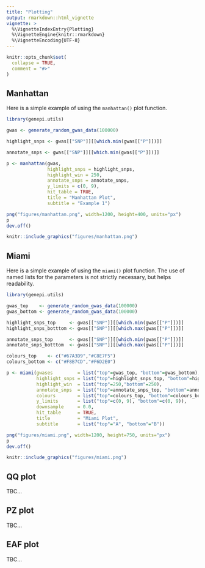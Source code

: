 ```yaml
---
title: "Plotting"
output: rmarkdown::html_vignette
vignette: >
  %\VignetteIndexEntry{Plotting}
  %\VignetteEngine{knitr::rmarkdown}
  %\VignetteEncoding{UTF-8}
---
```


```r
knitr::opts_chunk$set(
  collapse = TRUE,
  comment = "#>"
)
```

## Manhattan

Here is a simple example of using the `manhattan()` plot function. 

```r
library(genepi.utils)

gwas <- generate_random_gwas_data(100000)

highlight_snps <- gwas[["SNP"]][[which.min(gwas[["P"]])]]

annotate_snps <- gwas[["SNP"]][[which.min(gwas[["P"]])]]

p <- manhattan(gwas,
               highlight_snps = highlight_snps,
               highlight_win = 250,
               annotate_snps = annotate_snps,
               y_limits = c(0, 9),
               hit_table = TRUE,
               title = "Manhattan Plot",
               subtitle = "Example 1")
```
```r
png("figures/manhattan.png", width=1200, height=400, units="px")
p
dev.off()
```
```r
knitr::include_graphics("figures/manhattan.png")
```

## Miami

Here is a simple example of using the `miami()` plot function. The use of named lists for the parameters is not strictly necessary, but helps readability. 

```r
library(genepi.utils)

gwas_top    <- generate_random_gwas_data(100000)
gwas_bottom <- generate_random_gwas_data(100000)

highlight_snps_top     <- gwas[["SNP"]][[which.min(gwas[["P"]])]]
highlight_snps_botttom <- gwas[["SNP"]][[which.max(gwas[["P"]])]]

annotate_snps_top      <- gwas[["SNP"]][[which.min(gwas[["P"]])]]
annotate_snps_botttom  <- gwas[["SNP"]][[which.max(gwas[["P"]])]]

colours_top    <- c("#67A3D9","#C8E7F5")
colours_bottom <- c("#F8B7CD","#F6D2E0")

p <- miami(gwases         = list("top"=gwas_top, "bottom"=gwas_bottom),
           highlight_snps = list("top"=highlight_snps_top, "bottom"=highlight_snps_botttom),
           highlight_win  = list("top"=250,"bottom"=250),
           annotate_snps  = list("top"=annotate_snps_top, "bottom"=annotate_snps_botttom),
           colours        = list("top"=colours_top, "bottom"=colours_bottom),
           y_limits       = list("top"=c(0, 9), "bottom"=c(0, 9)),
           downsample     = 0.0, 
           hit_table      = TRUE,
           title          = "Miami Plot",
           subtitle       = list("top"="A", "bottom"="B"))
```
```r
png("figures/miami.png", width=1200, height=750, units="px")
p
dev.off()
```
```r
knitr::include_graphics("figures/miami.png")
```

## QQ plot

TBC...

## PZ plot

TBC...

## EAF plot

TBC...
